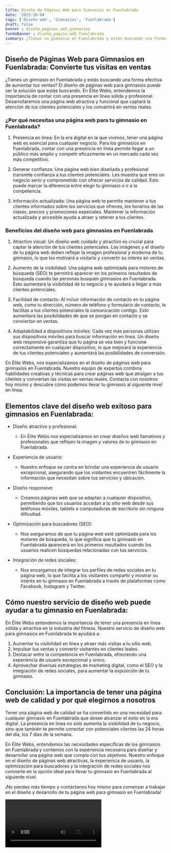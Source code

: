 ```yaml
---
title: Diseño de Páginas Web para Gimnasios en Fuenlabrada
date: '2023-10-04'
tags: ['Diseño web', 'Gimnasios', 'Fuenlabrada']
draft: false
banner : diseño_paginas_web_gimnasios
fondoBanner : diseño_pagina_web_fuenlabrada
summary: ¿Tienes un gimnasio en Fuenlabrada y estás buscando una forma efectiva de aumentar tus ventas? El diseño de páginas web para gimnasios puede ser la solución que estás buscando. En Élite Webs, entendemos la importancia de contar con una presencia en línea sólida y profesional. Desarrollaremos una página web atractiva y funcional que captará la atención de tus clientes potenciales y los convertirá en ventas reales.
---
```


## Diseño de Páginas Web para Gimnasios en Fuenlabrada: Convierte tus visitas en ventas

¿Tienes un gimnasio en Fuenlabrada y estás buscando una forma efectiva de aumentar tus ventas? El diseño de páginas web para gimnasios puede ser la solución que estás buscando. En Élite Webs, entendemos la importancia de contar con una presencia en línea sólida y profesional. Desarrollaremos una página web atractiva y funcional que captará la atención de tus clientes potenciales y los convertirá en ventas reales.

### ¿Por qué necesitas una página web para tu gimnasio en Fuenlabrada?
1. Presencia en línea: En la era digital en la que vivimos, tener una página web es esencial para cualquier negocio. Para los gimnasios en Fuenlabrada, contar con una presencia en línea permite llegar a un público más amplio y competir eficazmente en un mercado cada vez más competitivo.

2. Generar confianza: Una página web bien diseñada y profesional transmite confianza a tus clientes potenciales. Les muestra que eres un negocio serio y comprometido con ofrecer servicios de calidad. Esto puede marcar la diferencia entre elegir tu gimnasio o ir a la competencia.

3. Información actualizada: Una página web te permite mantener a tus clientes informados sobre los servicios que ofreces, los horarios de las clases, precios y promociones especiales. Mantener la información actualizada y accesible ayuda a atraer y retener a tus clientes.

### Beneficios del diseño web para gimnasios en Fuenlabrada
1. Atractivo visual: Un diseño web cuidado y atractivo es crucial para captar la atención de tus clientes potenciales. Las imágenes y el diseño de tu página web deben reflejar la imagen profesional y moderna de tu gimnasio, lo que los motivará a visitarlo y convertir su interés en ventas.

2. Aumento de la visibilidad: Una página web optimizada para motores de búsqueda (SEO) te permitirá aparecer en los primeros resultados de búsqueda cuando las personas busquen gimnasios en Fuenlabrada. Esto aumentará la visibilidad de tu negocio y te ayudará a llegar a más clientes potenciales.

3. Facilidad de contacto: Al incluir información de contacto en tu página web, como tu dirección, número de teléfono y formulario de contacto, le facilitas a tus clientes potenciales la comunicación contigo. Esto aumentará las posibilidades de que se pongan en contacto y se conviertan en ventas.

4. Adaptabilidad a dispositivos móviles: Cada vez más personas utilizan sus dispositivos móviles para buscar información en línea. Un diseño web responsive garantiza que tu página se vea bien y funcione correctamente en cualquier dispositivo, lo que mejorará la experiencia de tus clientes potenciales y aumentará las posibilidades de conversión.

En Élite Webs, nos especializamos en el diseño de páginas web para gimnasios en Fuenlabrada. Nuestro equipo de expertos combina habilidades creativas y técnicas para crear páginas web que atraigan a tus clientes y conviertan las visitas en ventas reales. Contacta con nosotros hoy mismo y descubre cómo podemos llevar tu gimnasio al siguiente nivel en línea.

<GifSeo />

<Cta />

## Elementos clave del diseño web exitoso para gimnasios en Fuenlabrada:

- Diseño atractivo y profesional:
   - En Élite Webs nos especializamos en crear diseños web llamativos y profesionales que reflejen la imagen y valores de tu gimnasio en Fuenlabrada.

- Experiencia de usuario:
   - Nuestro enfoque se centra en brindar una experiencia de usuario excepcional, asegurando que los visitantes encuentren fácilmente la información que necesitan sobre tus servicios y ubicación.

- Diseño responsive:
   - Creamos páginas web que se adaptan a cualquier dispositivo, permitiendo que los usuarios accedan a tu sitio web desde sus teléfonos móviles, tablets o computadoras de escritorio sin ninguna dificultad.

- Optimización para buscadores (SEO):
   - Nos aseguramos de que tu página web esté optimizada para los motores de búsqueda, lo que significa que tu gimnasio en Fuenlabrada aparecerá en los primeros resultados cuando los usuarios realicen búsquedas relacionadas con tus servicios.

- Integración de redes sociales:
   - Nos encargamos de integrar tus perfiles de redes sociales en tu página web, lo que facilita a los visitantes compartir y mostrar su interés en tu gimnasio en Fuenlabrada a través de plataformas como Facebook, Instagram y Twitter.

## Cómo nuestro servicio de diseño web puede ayudar a tu gimnasio en Fuenlabrada:

En Élite Webs entendemos la importancia de tener una presencia en línea sólida y atractiva en la industria del fitness. Nuestro servicio de diseño web para gimnasios en Fuenlabrada te ayudará a:

1. Aumentar tu visibilidad en línea y atraer más visitas a tu sitio web.
2. Impulsar tus ventas y convertir visitantes en clientes leales.
3. Destacar entre la competencia en Fuenlabrada, ofreciendo una experiencia de usuario excepcional y único.
4. Aprovechar diversas estrategias de marketing digital, como el SEO y la integración de redes sociales, para aumentar la exposición de tu gimnasio.

## Conclusión: La importancia de tener una página web de calidad y por qué elegirnos a nosotros

Tener una página web de calidad se ha convertido en una necesidad para cualquier gimnasio en Fuenlabrada que desee alcanzar el éxito en la era digital. La presencia en línea no solo aumenta la visibilidad de tu negocio, sino que también te permite conectar con potenciales clientes las 24 horas del día, los 7 días de la semana.

En Élite Webs, entendemos las necesidades específicas de los gimnasios en Fuenlabrada y contamos con la experiencia necesaria para diseñar y desarrollar una página web que cumpla con tus objetivos. Nuestro enfoque en el diseño de páginas web atractivas, la experiencia de usuario, la optimización para buscadores y la integración de redes sociales nos convierte en la opción ideal para llevar tu gimnasio en Fuenlabrada al siguiente nivel.

¡No pierdas más tiempo y contáctanos hoy mismo para comenzar a trabajar en el diseño y desarrollo de tu página web para gimnasio en Fuenlabrada!

<Video />

<CtaBot job='Gimnasios' city='Fuenlabrada'/>

<Gmaps query='Fuenlabrada+españa+maps' />